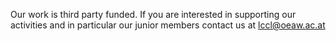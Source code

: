 Our work is third party funded. If you are interested in supporting our activities and in particular our junior members contact us at [lccl@oeaw.ac.at](mailto:lccl@oeaw.ac.at)
